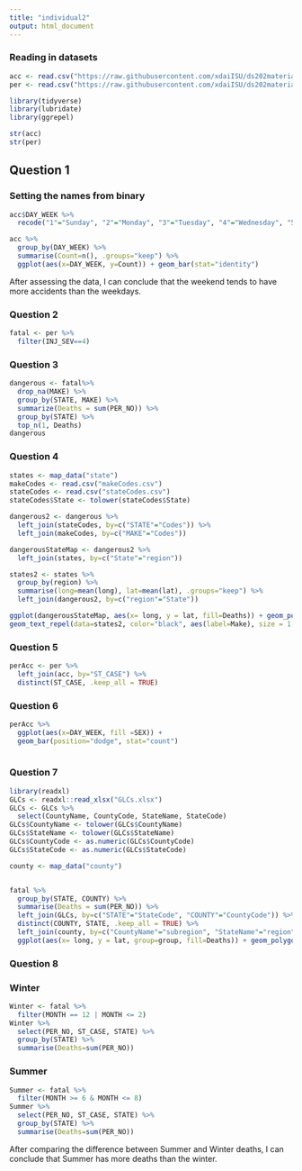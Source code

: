 ```yaml
---
title: "individual2"
output: html_document
---
```

### Reading in datasets
```r
acc <- read.csv("https://raw.githubusercontent.com/xdaiISU/ds202materials/master/hwlabs/fars2017/accident.csv", stringsAsFactors = FALSE)
per <- read.csv("https://raw.githubusercontent.com/xdaiISU/ds202materials/master/hwlabs/fars2017/person.csv", stringsAsFactors = FALSE)
```

```r
library(tidyverse)
library(lubridate)
library(ggrepel)
```

```r
str(acc)
str(per)
```

## Question 1

### Setting the names from binary
```r
acc$DAY_WEEK %>%
  recode("1"="Sunday", "2"="Monday", "3"="Tuesday", "4"="Wednesday", "5"="Thursday", "6"="Friday", "7"="Saturday")
```

```r
acc %>%
  group_by(DAY_WEEK) %>%
  summarise(Count=n(), .groups="keep") %>%
  ggplot(aes(x=DAY_WEEK, y=Count)) + geom_bar(stat="identity")
```

After assessing the data, I can conclude that the weekend tends to have more accidents than the weekdays. 


### Question 2

```r
fatal <- per %>% 
  filter(INJ_SEV==4) 
```


### Question 3

```r
dangerous <- fatal%>%
  drop_na(MAKE) %>%
  group_by(STATE, MAKE) %>%
  summarize(Deaths = sum(PER_NO)) %>%
  group_by(STATE) %>%
  top_n(1, Deaths)
dangerous
```
### Question 4

```r
states <- map_data("state")
makeCodes <- read.csv("makeCodes.csv")
stateCodes <- read.csv("stateCodes.csv")
stateCodes$State <- tolower(stateCodes$State)
```

```r
dangerous2 <- dangerous %>%
  left_join(stateCodes, by=c("STATE"="Codes")) %>%
  left_join(makeCodes, by=c("MAKE"="Codes")) 
```

```r
dangerousStateMap <- dangerous2 %>%
  left_join(states, by=c("State"="region"))
```

```r
states2 <- states %>%
  group_by(region) %>%
  summarise(long=mean(long), lat=mean(lat), .groups="keep") %>%
  left_join(dangerous2, by=c("region"="State"))
```
```r
ggplot(dangerousStateMap, aes(x= long, y = lat, fill=Deaths)) + geom_polygon(aes(group=group)) +
geom_text_repel(data=states2, color="black", aes(label=Make), size = 1.5) + ggtitle("Map of states with the most dangerous vehicle make")
```

### Question 5

```r
perAcc <- per %>%
  left_join(acc, by="ST_CASE") %>%
  distinct(ST_CASE, .keep_all = TRUE)
```

### Question 6

```r
perAcc %>%
  ggplot(aes(x=DAY_WEEK, fill =SEX)) +
  geom_bar(position="dodge", stat="count")
  
```


### Question 7

```r
library(readxl)
GLCs <- readxl::read_xlsx("GLCs.xlsx")
GLCs <- GLCs %>% 
  select(CountyName, CountyCode, StateName, StateCode)
GLCs$CountyName <- tolower(GLCs$CountyName)
GLCs$StateName <- tolower(GLCs$StateName)
GLCs$CountyCode <- as.numeric(GLCs$CountyCode)
GLCs$StateCode <- as.numeric(GLCs$StateCode)
```



```r
county <- map_data("county")


fatal %>%
  group_by(STATE, COUNTY) %>%
  summarise(Deaths = sum(PER_NO)) %>%
  left_join(GLCs, by=c("STATE"="StateCode", "COUNTY"="CountyCode")) %>%
  distinct(COUNTY, STATE, .keep_all = TRUE) %>%
  left_join(county, by=c("CountyName"="subregion", "StateName"="region")) %>%
  ggplot(aes(x= long, y = lat, group=group, fill=Deaths)) + geom_polygon() + ggtitle("Deaths by County")

```



### Question 8

### Winter
```r

Winter <- fatal %>%
  filter(MONTH == 12 | MONTH <= 2)
Winter %>%
  select(PER_NO, ST_CASE, STATE) %>%
  group_by(STATE) %>%
  summarise(Deaths=sum(PER_NO))

```

### Summer
```r
Summer <- fatal %>%
  filter(MONTH >= 6 & MONTH <= 8)
Summer %>%
  select(PER_NO, ST_CASE, STATE) %>%
  group_by(STATE) %>%
  summarise(Deaths=sum(PER_NO))

```

After comparing the difference between Summer and Winter deaths, I can conclude that Summer has more deaths than the winter.